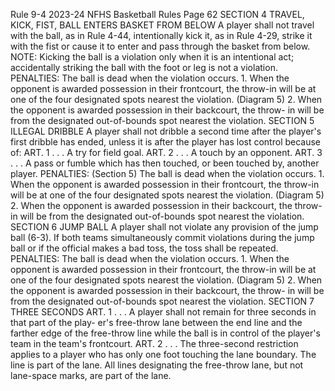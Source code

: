 Rule 9-4 2023-24 NFHS Basketball Rules Page 62 SECTION 4 TRAVEL, KICK, FIST, BALL ENTERS BASKET FROM BELOW A player shall not travel with the ball, as in Rule 4-44, intentionally kick it, as in Rule 4-29, strike it with the fist or cause it to enter and pass through the basket from below. NOTE: Kicking the ball is a violation only when it is an intentional act; accidentally striking the ball with the foot or leg is not a violation. PENALTIES: The ball is dead when the violation occurs. 1. When the opponent is awarded possession in their frontcourt, the throw-in will be at one of the four designated spots nearest the violation. (Diagram 5) 2. When the opponent is awarded possession in their backcourt, the throw- in will be from the designated out-of-bounds spot nearest the violation. SECTION 5 ILLEGAL DRIBBLE A player shall not dribble a second time after the player's first dribble has ended, unless it is after the player has lost control because of: ART. 1 . . . A try for field goal. ART. 2 . . . A touch by an opponent. ART. 3 . . . A pass or fumble which has then touched, or been touched by, another player. PENALTIES: (Section 5) The ball is dead when the violation occurs. 1. When the opponent is awarded possession in their frontcourt, the throw-in will be at one of the four designated spots nearest the violation. (Diagram 5) 2. When the opponent is awarded possession in their backcourt, the throw- in will be from the designated out-of-bounds spot nearest the violation. SECTION 6 JUMP BALL A player shall not violate any provision of the jump ball (6-3). If both teams simultaneously commit violations during the jump ball or if the official makes a bad toss, the toss shall be repeated. PENALTIES: The ball is dead when the violation occurs. 1. When the opponent is awarded possession in their frontcourt, the throw-in will be at one of the four designated spots nearest the violation. (Diagram 5) 2. When the opponent is awarded possession in their backcourt, the throw- in will be from the designated out-of-bounds spot nearest the violation. SECTION 7 THREE SECONDS ART. 1 . . . A player shall not remain for three seconds in that part of the play- er's free-throw lane between the end line and the farther edge of the free-throw line while the ball is in control of the player's team in the team's frontcourt. ART. 2 . . . The three-second restriction applies to a player who has only one foot touching the lane boundary. The line is part of the lane. All lines designating the free-throw lane, but not lane-space marks, are part of the lane.